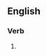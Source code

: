 ==English==

===Verb===
{{head|en|present participle}}

# {{present participle of|outlive|lang=en|nocat=1}}